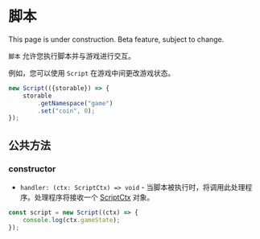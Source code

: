 
# 脚本

<Callout type="warning" emoji="⚠️">
    This page is under construction.
</Callout>

<Callout type="warning" emoji="⚠️">
    Beta feature, subject to change.
</Callout>

`脚本` 允许您执行脚本并与游戏进行交互。

例如，您可以使用 `Script` 在游戏中间更改游戏状态。

```typescript
new Script(({storable}) => {
    storable
        .getNamespace("game")
        .set("coin", 0);
});
```

## 公共方法

### constructor

- `handler: (ctx: ScriptCtx) => void` - 当脚本被执行时，将调用此处理程序。处理程序将接收一个 [ScriptCtx](../types/ScriptCtx) 对象。

```typescript
const script = new Script((ctx) => {
    console.log(ctx.gameState);
});
```
